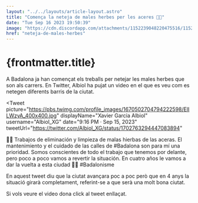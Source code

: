 ```yaml
---
layout: "../../layouts/article-layout.astro"
title: "Comença la neteja de males herbes per les aceres 🧹🌿"
date: "Tue Sep 16 2023 19:50:39"
image: "https://cdn.discordapp.com/attachments/1152239048220475516/1152544300412973096/males-herbes-al-carrer.webp"
href: "neteja-de-males-herbes"
---
```


# {frontmatter.title}

A Badalona ja han començat els treballs per netejar les males herbes que son als carrers. En Twitter, Albiol ha pujat un video en el que es veu com es netegen diferents barris de la ciutat. 

<Tweet 
    picture="https://pbs.twimg.com/profile_images/1670502704794222598/ElILWzyA_400x400.jpg"
    displayName="Xavier Garcia Albiol"
    username="Albiol_XG"
    date="9:16 PM · Sep 15, 2023"
    tweetUrl="https://twitter.com/Albiol_XG/status/1702763294447083894"
>
🧹🌿 Trabajos de eliminación y limpieza de malas hierbas de las aceras. El mantenimiento y el cuidado de las calles de #Badalona son para mí una prioridad. Somos conscientes de todo el trabajo que tenemos por delante, pero poco a poco vamos a revertir la situación. En cuatro años le vamos a dar la vuelta a esta ciudad 💪💪 #Badalonisme
</Tweet>

En aquest tweet diu que la ciutat avançara poc a poc però que en 4 anys la situació girarà completament, referint-se a que serà una molt bona ciutat.

Si vols veure el video dona click al tweet enllaçat.